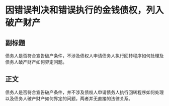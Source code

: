 # 因错误判决和错误执行的金钱债权，列入破产财产
## 副标题
债务人是否符合宣告破产条件，不涉及债权人申请债务人执行回转程序如何处理及债务人破产财产如何界定问题。
## 正文
债务人是否符合宣告破产条件，并不涉及债权人申请债务人执行回转程序如何处理以及债务人破产财产如何界定的问题，两者并无直接的法律关系。